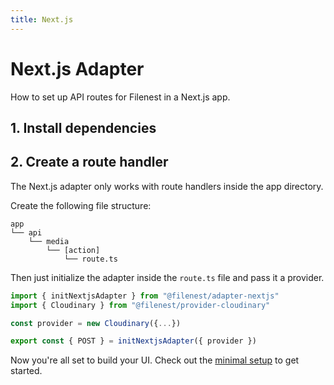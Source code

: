 ```yaml
---
title: Next.js
---
```



# Next.js Adapter

How to set up API routes for Filenest in a Next.js app.

## 1. Install dependencies

<PackageManagerTabs command="install @filenest/core @filenest/adapter-nextjs"/>

## 2. Create a route handler

The Next.js adapter only works with route handlers inside the app directory.

Create the following file structure:

```
app
└── api
    └── media
        └── [action]
            └── route.ts
```

Then just initialize the adapter inside the `route.ts` file and pass it a provider.

```ts title="app/api/media/[action]/route.ts"
import { initNextjsAdapter } from "@filenest/adapter-nextjs"
import { Cloudinary } from "@filenest/provider-cloudinary"

const provider = new Cloudinary({...})

export const { POST } = initNextjsAdapter({ provider })
```

Now you're all set to build your UI. Check out the [minimal setup](/docs/frontend/minimal-setup) to get started.
